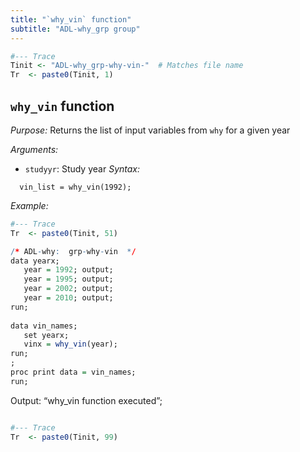 ```yaml
---
title: "`why_vin` function"
subtitle: "ADL-why_grp group"
---
```



```r
#--- Trace
Tinit <- "ADL-why_grp-why-vin-"  # Matches file name
Tr  <- paste0(Tinit, 1)
```


<!--- ===== (ADL) why-grp FCMP group ==== --->


<!--- (ADL) why-grp::why_vin function --->

## `why_vin` function

_Purpose:_ Returns the list of input variables from `why` for a given year  

 _Arguments:_  

* `studyyr`: Study year 
_Syntax:_ 

``` 
  vin_list = why_vin(1992);
```


_Example:_

```r
#--- Trace
Tr  <- paste0(Tinit, 51)
```


```r
/* ADL-why:  grp-why-vin  */
data yearx;
   year = 1992; output;
   year = 1995; output;
   year = 2002; output;
   year = 2010; output;
run;
 
data vin_names;
   set yearx;
   vinx = why_vin(year);
run;
;
proc print data = vin_names;
run;
``` 

Output:  "why_vin function executed";


```sas
```

```r
#--- Trace
Tr  <- paste0(Tinit, 99)
```



